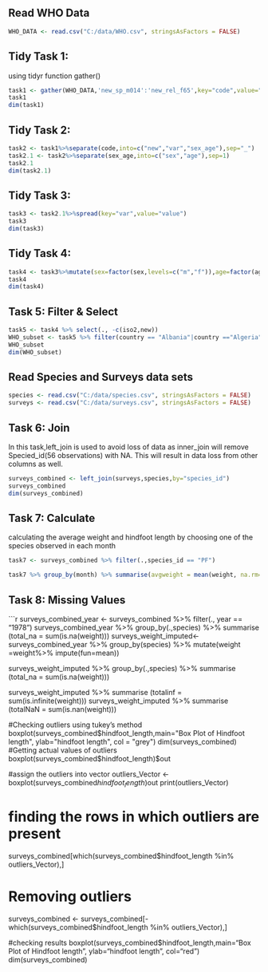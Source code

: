 
## Read WHO Data

```r
WHO_DATA <- read.csv("C:/data/WHO.csv", stringsAsFactors = FALSE)
```

## Tidy Task 1:

using tidyr function gather()

```r

task1 <- gather(WHO_DATA,'new_sp_m014':'new_rel_f65',key="code",value="value" )
task1
dim(task1)

```

## Tidy Task 2:

```r

task2 <- task1%>%separate(code,into=c("new","var","sex_age"),sep="_")
task2.1 <- task2%>%separate(sex_age,into=c("sex","age"),sep=1)
task2.1
dim(task2.1)

```

## Tidy Task 3:

```r

task3 <- task2.1%>%spread(key="var",value="value")
task3
dim(task3)

```

## Tidy Task 4: 


```r

task4 <- task3%>%mutate(sex=factor(sex,levels=c("m","f")),age=factor(age,levels=c("014","1524","2534","3544","4554","5564","65"),labels  =c("<15","15-24","25-34","35-44","45-54","55-64", "65>="), ordered = T))
task4
dim(task4)

```

## Task 5: Filter & Select

```r

task5 <- task4 %>% select(., -c(iso2,new))
WHO_subset <- task5 %>% filter(country == "Albania"|country =="Algeria"|country =="Canada")
WHO_subset
dim(WHO_subset)

```

## Read Species and Surveys data sets

```r

species <- read.csv("C:/data/species.csv", stringsAsFactors = FALSE)
surveys <- read.csv("C:/data/surveys.csv", stringsAsFactors = FALSE)

```

## Task 6: Join  

In this task,left_join is used to avoid loss of data as inner_join will remove Specied_id(56 observations) with NA. This will result in data loss from other columns as well.

```r

surveys_combined <- left_join(surveys,species,by="species_id")
surveys_combined
dim(surveys_combined)

```

## Task 7: Calculate 
calculating the average weight and hindfoot length by choosing one of the species observed in each month

```r

task7 <- surveys_combined %>% filter(.,species_id == "PF")

task7 %>% group_by(month) %>% summarise(avgweight = mean(weight, na.rm=TRUE),avghindfoot = mean(hindfoot_length, na.rm=TRUE))


```

## Task 8: Missing Values

```r

surveys_combined_year <- surveys_combined %>% filter(., year == "1978")
surveys_combined_year %>% group_by(.,species) %>% summarise (total_na = sum(is.na(weight)))
surveys_weight_imputed<- surveys_combined_year %>% group_by(species) %>% mutate(weight =weight%>% impute(fun=mean))

surveys_weight_imputed %>% group_by(.,species) %>% summarise (total_na = sum(is.na(weight)))

surveys_weight_imputed %>% summarise (totalinf = sum(is.infinite(weight)))
surveys_weight_imputed %>% summarise (totalNaN = sum(is.nan(weight)))

#Checking outliers using tukey's method
boxplot(surveys_combined$hindfoot_length,main="Box Plot of Hindfoot length", ylab="hindfoot length", col = "grey")
dim(surveys_combined)
#Getting actual values of outliers
boxplot(surveys_combined$hindfoot_length)$out

#assign the outliers into vector
outliers_Vector <- boxplot(surveys_combined$hindfoot_length)$out
print(outliers_Vector)

# finding the rows in which outliers are present
surveys_combined[which(surveys_combined$hindfoot_length %in% outliers_Vector),]

# Removing outliers 
surveys_combined <- surveys_combined[-which(surveys_combined$hindfoot_length %in% outliers_Vector),]

#checking results
boxplot(surveys_combined$hindfoot_length,main="Box Plot of Hindfoot length", ylab="hindfoot length", col="red")
dim(surveys_combined)


